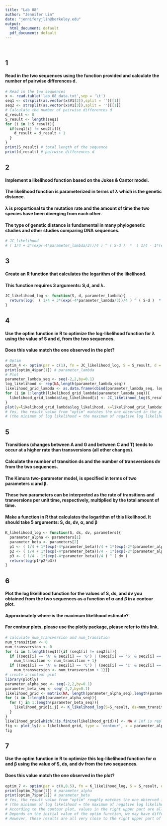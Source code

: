 ```yaml
---
title: "Lab 08"
author: "Jennifer Lin"
date: "jenniferyjlin@berkeley.edu"
output:
  html_document: default
  pdf_document: default
---
```

<p>&nbsp;</p>

## 1
#### Read in the two sequences using the function provided and calculate the number of pairwise differences d.
```r
# Read in the two sequences
x <- read.table('lab_08_data.txt',sep = '\t')
seq1 <- strsplit(as.vector(x$V1[2]),split = '')[[1]]
seq2 <- strsplit(as.vector(x$V1[3]),split = '')[[1]]
# Calculate the number of pairwise differences d
d_result <- 0
S_result <- length(seq1)
for (i in 1:S_result){
  if(seq1[i] != seq2[i]){
    d_result = d_result + 1
  }
}
print(S_result) # total length of the sequence
print(d_result) # pairwise differences d
```

## 2
#### Implement a likelihood function based on the Jukes & Cantor model. 
#### The likelihood function is parameterized in terms of λ which is the genetic distance.
#### λ is proportional to the mutation rate and the amount of time the two species have been diverging from each other. 
#### The type of genetic distance is fundamental in many phylogenetic studies and other studies comparing DNA sequences.
```r
# JC_likelihood
# ( 1/4 + 3*(exp(-4*parameter_lambda/3))/4 ) ^ ( S-d )  *  ( 1/4 - 1*(exp(-4*parameter_lambda/3))/4 ) ^ ( d )
```

## 3
#### Create an R function that calculates the logarithm of the likelihood. 
#### This function requires 3 arguments: S,d, and λ.
```r
JC_likelihood_log <- function(S, d, parameter_lambda){
  return(log(  ( 1/4 + 3*(exp(-4*parameter_lambda/3))/4 ) ^ ( S-d )  *  ( 1/4 - 1*(exp(-4*parameter_lambda/3))/4 ) ^ ( d )  ))
}
```

## 4
#### Use the optim function in R to optimize the log-likelihood function for λ using the value of S and d, from the two sequences.
#### Does this value match the one observed in the plot?
```r
# Optim
optim_4 <- optim(par = c(1), fn = JC_likelihood_log, S = S_result, d = d_result)
print(optim_4$par[1]) # parameter_lambda
# Plot
parameter_lambda_seq <- seq(-2,2,by=0.1)
log_likelihood <- rep(NA,length(parameter_lambda_seq))
likelihood_grid_lambda <- as.data.frame(cbind(parameter_lambda_seq, log_likelihood))
for (i in 1:length(likelihood_grid_lambda$parameter_lambda_seq)){
  likelihood_grid_lambda$log_likelihood[i] <- JC_likelihood_log(S_result, d_result, likelihood_grid_lambda$parameter_lambda_seq[i])
}
plot(y=likelihood_grid_lambda$log_likelihood, x=likelihood_grid_lambda$parameter_lambda_seq)
# Yes, the result value from "optim" matches the one observed in the plot (lambda = ~1.4).
# (the minimum of log likelihood = the maximum of negative log likelihood)
```

## 5
#### Transitions (changes between A and G and between C and T) tends to occur at a higher rate than transversions (all other changes). 
#### Calculate the number of transition ds and the number of transversions dv from the two sequences.
#### The Kimura two-parameter model, is specified in terms of two parameters α and β. 
#### These two parameters can be interpreted as the rate of transitions and tranversions per unit time, respectively, multiplied by the total amount of time. 
#### Make a function in R that calculates the logarithm of this likelihood. It should take 5 arguments: S, ds, dv, α, and β
```r
K_likelihood_log <- function(S, ds, dv, parameters){
  parameter_alpha <- parameters[1]
  parameter_beta <- parameters[2]
  p1 <- ( 1/4 + 1*(exp(-4*parameter_beta))/4 + 1*(exp(-2*(parameter_alpha+parameter_beta)))/2 ) ^ ( S-dv-ds )
  p2 <- ( 1/4 + 1*(exp(-4*parameter_beta))/4 - 1*(exp(-2*(parameter_alpha+parameter_beta)))/2) ^ ( ds )
  p3 <- ( 1/4 - 1*(exp(-4*parameter_beta))/4 ) ^ ( dv )
  return(log(p1*p2*p3))
}
```

## 6
#### Plot the log likelihood function for the values of S, ds, and dv you obtained from the two sequences as a function of α and β in a contour plot.
#### Approximately where is the maximum likelihood estimate? 
#### For contour plots, please use the plotly package, please refer to this link.
```r
# calculate num_transversion and num_transition
num_transition <- 0
num_transversion <- 0
for (i in 1:length(seq1)){if (seq1[i] != seq2[i]){
  if ((seq1[i] == 'A' & seq2[i] == 'G') | (seq1[i] == 'G' & seq2[i] == 'A') | (seq1[i] == 'T' & seq2[i] == 'C')| (seq1[i] == 'C' & seq2[i] == 'T')){
    num_transition <- num_transition + 1}
  if ((seq1[i] == 'A' & seq2[i] == 'C') | (seq1[i] == 'C' & seq2[i] == 'A') | (seq1[i] == 'G' & seq2[i] == 'T') | (seq1[i] == 'T' & seq2[i] == 'G')){
    num_transversion <- num_transversion + 1}}}
# create a contour plot
library(plotly)
parameter_alpha_seq <- seq(-2,2,by=0.1)
parameter_beta_seq <- seq(-2,2,by=0.1)
likelihood_grid <- matrix(NA, length(parameter_alpha_seq),length(parameter_beta_seq))
for (i in 1:length(parameter_alpha_seq)){
  for (j in 1:length(parameter_beta_seq)){
    likelihood_grid[i,j] <- K_likelihood_log(S=S_result, ds=num_transition, dv=num_transversion, parameters=c(parameter_alpha_seq[i],parameter_beta_seq[j]))
  }
}
likelihood_grid[which(!is.finite(likelihood_grid))] <- NA # Inf is replaced with NA in order to prevent the Error "Wasn't able to determine range of domain"
fig <- plot_ly(z = likelihood_grid, type = 'contour', x = parameter_alpha_seq, y = parameter_beta_seq, colorscale = 'Viridis')
fig
```

## 7
#### Use the optim function in R to optimize this log-likelihood function for α and β using the value of S, ds, and dv from the two sequences.
#### Does this value match the one observed in the plot?
```r
optim_7 <- optim(par = c(0,0.5), fn = K_likelihood_log, S = S_result, ds = num_transition, dv = num_transversion)
print(optim_7$par[1]) # parameter_alpha
print(optim_7$par[2]) # parameter_beta
# Yes, the result value from "optim" roughly matches the one observed in the plot.
# (the minimum of log likelihood = the maximum of negative log likelihood)
# According to the contour plot, values in the right upper part are all quite low (we are searching for minimum in this plot).
# Depends on the initial value of the optim function, we may have different results.
# However, these results are all very close to the right upper part of the contour plot.
```